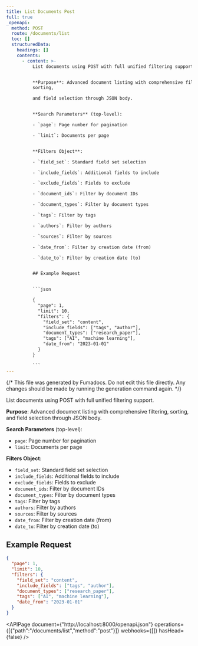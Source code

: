 ```yaml
---
title: List Documents Post
full: true
_openapi:
  method: POST
  route: /documents/list
  toc: []
  structuredData:
    headings: []
    contents:
      - content: >-
          List documents using POST with full unified filtering support.


          **Purpose**: Advanced document listing with comprehensive filtering,
          sorting,

          and field selection through JSON body.


          **Search Parameters** (top-level):

          - `page`: Page number for pagination

          - `limit`: Documents per page


          **Filters Object**:

          - `field_set`: Standard field set selection

          - `include_fields`: Additional fields to include

          - `exclude_fields`: Fields to exclude

          - `document_ids`: Filter by document IDs

          - `document_types`: Filter by document types

          - `tags`: Filter by tags

          - `authors`: Filter by authors

          - `sources`: Filter by sources

          - `date_from`: Filter by creation date (from)

          - `date_to`: Filter by creation date (to)


          ## Example Request


          ```json

          {
            "page": 1,
            "limit": 10,
            "filters": {
              "field_set": "content",
              "include_fields": ["tags", "author"],
              "document_types": ["research_paper"],
              "tags": ["AI", "machine learning"],
              "date_from": "2023-01-01"
            }
          }

          ```
---
```


{/* This file was generated by Fumadocs. Do not edit this file directly. Any changes should be made by running the generation command again. */}

List documents using POST with full unified filtering support.

**Purpose**: Advanced document listing with comprehensive filtering, sorting,
and field selection through JSON body.

**Search Parameters** (top-level):
- `page`: Page number for pagination
- `limit`: Documents per page

**Filters Object**:
- `field_set`: Standard field set selection
- `include_fields`: Additional fields to include
- `exclude_fields`: Fields to exclude
- `document_ids`: Filter by document IDs
- `document_types`: Filter by document types
- `tags`: Filter by tags
- `authors`: Filter by authors
- `sources`: Filter by sources
- `date_from`: Filter by creation date (from)
- `date_to`: Filter by creation date (to)

## Example Request

```json
{
  "page": 1,
  "limit": 10,
  "filters": {
    "field_set": "content",
    "include_fields": ["tags", "author"],
    "document_types": ["research_paper"],
    "tags": ["AI", "machine learning"],
    "date_from": "2023-01-01"
  }
}
```

<APIPage document={"http://localhost:8000/openapi.json"} operations={[{"path":"/documents/list","method":"post"}]} webhooks={[]} hasHead={false} />
